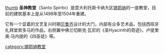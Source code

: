 [[image:Chiesa_di_Santo_Spirito_siena.jpg|thumb]]
'''圣神教堂'''（Santo Spirito）是意大利托斯卡纳大区[[锡耶纳|锡耶纳]]的一座教堂，目前的建筑基本上是从1498年至1504年重建。

它有一个显着的文艺复兴时期[[贝鲁齐|贝鲁齐]]设计的大门，内部有众多艺术品，包括西班牙礼拜堂索多马的作品，右侧翼中佛兰切斯克·瓦尼的《圣Hyacinth的奇迹》，卢提里奥·马内提的《四圣徒》等。 

[[category:锡耶纳教堂|category:锡耶纳教堂]]
